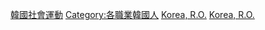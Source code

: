 {{Commonscat|Activists from Korea}}

[[Category:韓國社會運動|]]
[[Category:各職業韓國人|Category:各職業韓國人]]
[[Category:亞洲社會運動者|Korea, R.O.]]
[[Category:各國社會運動者|Korea, R.O.]]